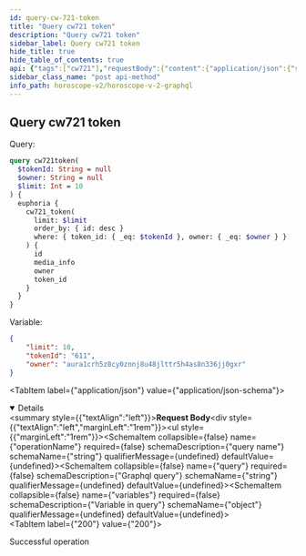 ```yaml
---
id: query-cw-721-token
title: "Query cw721 token"
description: "Query cw721 token"
sidebar_label: Query cw721 token
hide_title: true
hide_table_of_contents: true
api: {"tags":["cw721"],"requestBody":{"content":{"application/json":{"schema":{"type":"object","properties":{"operationName":{"type":"string","example":"cw721token","description":"query name"},"query":{"type":"string","example":"query cw721token($tokenId: String = null, $owner: String = null, $limit: Int = 10) { euphoria { cw721_token(limit: $limit, order_by: {id: desc}, where: {token_id: {_eq: $tokenId}, owner: {_eq: $owner}}) { id media_info owner token_id } } }","description":"Graphql query"},"variables":{"type":"object","description":"Variable in query","example":{"limit":10,"tokenId":"611","owner":"aura1crh5z8cy0znnj8u48jlttr5h4as8n336jj0gxr"}}}}}}},"responses":{"200":{"description":"Successful operation"}},"description":"Query cw721 token","method":"post","path":"/api/v1/graphiql","servers":[{"url":"https://indexer-v2.staging.aurascan.io"},{"url":"https://indexer-v2.dev.aurascan.io"}],"jsonRequestBodyExample":{"operationName":"cw721token","query":"query cw721token($tokenId: String = null, $owner: String = null, $limit: Int = 10) { euphoria { cw721_token(limit: $limit, order_by: {id: desc}, where: {token_id: {_eq: $tokenId}, owner: {_eq: $owner}}) { id media_info owner token_id } } }","variables":{"limit":10,"tokenId":"611","owner":"aura1crh5z8cy0znnj8u48jlttr5h4as8n336jj0gxr"}},"info":{"title":"Horoscope v2 graphql","version":"1.0.0"},"postman":{"name":"Query cw721 token","description":{"type":"text/plain"},"url":{"path":["api","v1","graphiql"],"host":["{{baseUrl}}"],"query":[],"variable":[]},"header":[{"key":"Content-Type","value":"application/json"}],"method":"POST","body":{"mode":"raw","raw":"\"\"","options":{"raw":{"language":"json"}}}}}
sidebar_class_name: "post api-method"
info_path: horoscope-v2/horoscope-v-2-graphql
---
```



## Query cw721 token

Query:
```graphql
query cw721token(
  $tokenId: String = null
  $owner: String = null
  $limit: Int = 10
) {
  euphoria {
    cw721_token(
      limit: $limit
      order_by: { id: desc }
      where: { token_id: { _eq: $tokenId }, owner: { _eq: $owner } }
    ) {
      id
      media_info
      owner
      token_id
    }
  }
}

```
Variable: 
```json
{
    "limit": 10,
    "tokenId": "611",
    "owner": "aura1crh5z8cy0znnj8u48jlttr5h4as8n336jj0gxr"
}
```

<MimeTabs><TabItem label={"application/json"} value={"application/json-schema"}><details style={{}} data-collapsed={false} open={true}><summary style={{"textAlign":"left"}}><strong>Request Body</strong></summary><div style={{"textAlign":"left","marginLeft":"1rem"}}></div><ul style={{"marginLeft":"1rem"}}><SchemaItem collapsible={false} name={"operationName"} required={false} schemaDescription={"query name"} schemaName={"string"} qualifierMessage={undefined} defaultValue={undefined}></SchemaItem><SchemaItem collapsible={false} name={"query"} required={false} schemaDescription={"Graphql query"} schemaName={"string"} qualifierMessage={undefined} defaultValue={undefined}></SchemaItem><SchemaItem collapsible={false} name={"variables"} required={false} schemaDescription={"Variable in query"} schemaName={"object"} qualifierMessage={undefined} defaultValue={undefined}></SchemaItem></ul></details></TabItem></MimeTabs><div><ApiTabs><TabItem label={"200"} value={"200"}><div>

Successful operation

</div><div></div></TabItem></ApiTabs></div>
      